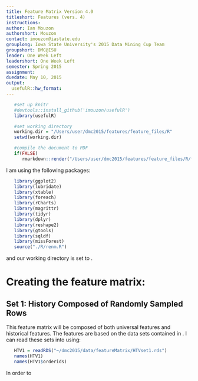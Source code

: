 ```yaml
---
title: Feature Matrix Version 4.0
titleshort: Features (vers. 4)
instructions:
author: Ian Mouzon
authorshort: Mouzon
contact: imouzon@iastate.edu
grouplong: Iowa State University's 2015 Data Mining Cup Team
groupshort: DMC@ISU
leader: One Week Left 
leadershort: One Week Left
semester: Spring 2015
assignment: 
duedate: May 10, 2015
output:
  usefulR::hw_format:
---
```


<!--- # (R code (No Results in Document)) -->
```r
   #set up knitr
   #devtools::install_github('imouzon/usefulR')
   library(usefulR)

   #set working directory
   working.dir = "/Users/user/dmc2015/features/feature_files/R"
   setwd(working.dir)

   #compile the document to PDF
   if(FALSE) 
      rmarkdown::render("/Users/user/dmc2015/features/feature_files/R/featureMatrix_v4.0.rmd")
```
I am using the following packages:
<!--- # (R code (No Results in Document))-->
```r
   library(ggplot2)
   library(lubridate)
   library(xtable)
   library(foreach)
   library(rCharts)
   library(magrittr)
   library(tidyr)
   library(dplyr)
   library(reshape2)
   library(gtools)
   library(sqldf)
   library(missForest)
   source("./R/renm.R")
```
and our working directory is set to \verb!dmc2015/features/feature_files/R/!.

# Creating the feature matrix:

## Set 1: History Composed of Randomly Sampled Rows

This feature matrix will be composed of both universal features and historical features.
The features are based on the data sets contained in \verb!~/dmc2015/data/featureMatrix/HTVset1.rds/!.
I can read these sets into \verb!R! using:
<!--- : R code (No Results in Document) -->
```r
   HTV1 = readRDS("~/dmc2015/data/featureMatrix/HTVset1.rds") 
   names(HTV1)
   names(HTV1$orderids)
```
In order to 


